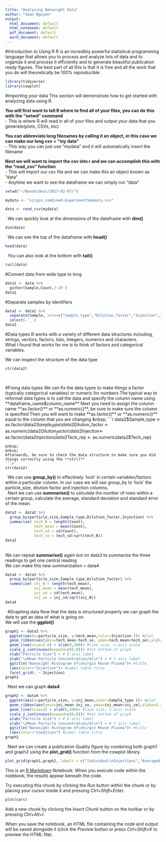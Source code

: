 ```yaml
---
title: "Analyzing Nanosight Data"
author: "Sean Nguyen"
output:
  html_document: default
  html_notebook: default
  pdf_document: default
  word_document: default
---
```



#Introduction to Using R
R is an incredibly powerful statistical programming language that allows you to process and analyze lots of data and to organize it and process it efficiently and to generate beautiful publication ready figures.  The best part of all this is that it is free and all the work that you do will theoretically be 100% reproducible.
&nbsp;
```r
library(tidyverse)
library(cowplot)
```



#Importing your data
This section will demonstrate how to get started with analyzing data using R.

**You will first want to tell R where to find all of your files, you can do this with the "setwd" command**  
- This is where R will read in all of your files and output your data that you generate(plots, CSVs, etc)  

**You can abbreviate long filenames by calling it an object, in this case we can make our long csv = "my data"**  
- This way you can just use "mydata" and it will automatically insert the filename  

**Next we will want to import the csv into r and we can accomplish this with the "read_csv" function**  
- This will import our csv file and we can make this an object known as "data"  
- Anytime we want to see the dataframe we can simply run "data"

```r
setwd("~/NanoVideos/2017-02-07/")

mydata <- "virgin_combined-ExperimentSummary.csv"

data <- read_csv(mydata)

```

&nbsp;
We can quickly look at the dimensions of the dataframe with **dim()**
&nbsp;
```r
dim(data)
```

&nbsp;
We can see the top of the dataframe with **head()**
&nbsp;
```r
head(data)
```

&nbsp;
You can also look at the bottom with **tail()**
&nbsp;

```r
tail(data)
```

#Convert data from wide type to long
```r
data1 <- data %>%
  gather(Sample,Count,2:10 )
data1
```

#Separate samples by identifiers 

```r
data2 <- data1 %>% 
  separate(Sample, into=c("Sample_type","Dilution_factor","Injection","Tech_rep", sep = "_")) %>% 
  select(-`_`)
data2
```

#Data types
R works with a variety of different data structures including, strings, vectors, factors, lists, integers, numerics and characters.   
What I found that works for me is to think of factors and categorical variables.

We can inspect the structure of the data type
```r
str(data2)
```
&nbsp;
&nbsp;

#Fixing data types
We can fix the data types to make things a factor (typically categorical variables) or numeric for numbers
The typical way to reformat data types is to call the data and specify the column name using **dataframe_name$column_name**  
Next you need to assign the column name **as.factor()** or **as.numeric()**, be sure to make sure the column is specified  
Then you will want to make **as.factor()** or **as.numeric()** equal to the column that you are changing 
&nbsp;
```r
data2$Sample_type <- as.factor(data2$Sample_type)
data2$Dilution_factor <- as.numeric(data2$Dilution_factor)
data2$Injection<- as.factor(data2$Injection)
data2$Tech_rep <- as.numeric(data2$Tech_rep)
```
&nbsp;
&nbsp;
Afterwards, be sure to check the data structure to make sure you did things correctly using the **str()**
```r
str(data2)
```
&nbsp;
We can use **group_by()** to effectively 'lock' in certain variables/factors within a particular column.  In our case we will use group_by to 'lock' the particle_size, dilution factor and injection columns.  
&nbsp;
Next we can use  **summarise()** to calculate the  number of rows within a certain group, calculate the average, standard deviation and standard error of the mean.
&nbsp;
```r
data3 <- data2 %>% 
  group_by(particle_size,Sample_type,Dilution_factor,Injection) %>% 
  summarise( tech_N = length(Count),
             tech_mean = mean(Count),
             tech_sd = sd(Count),
             tech_se = tech_sd/sqrt(tech_N))
data3
```
&nbsp;  
We can repeat **summarise()** again but on data3  to summarize the three readings to get one central reading  
We can make this new summarization = data4
&nbsp;
```r
data4 <- data3 %>% 
  group_by(particle_size,Sample_type,Dilution_factor) %>% 
  summarise( inj_N = length(tech_mean),
             inj_mean = mean(tech_mean),
             inj_sd = sd(tech_mean),
             inj_se = inj_sd/sqrt(inj_N))
data4
```
&nbsp;
#Graphing data
Now that the data is structured properly we can graph the data to get an idea of what is going on.  
We will use the **ggplot()**
&nbsp;  
```r
graph1 <- data3 %>%
  ggplot(aes(x=particle_size, y=tech_mean,color=Injection ))+ #plot
  geom_ribbon(aes(ymin=tech_mean-tech_se, ymax=tech_mean+tech_se),alpha=0.2,fill = alpha('grey12', 0.2)) + #error bars
  geom_line(size=2.0) + xlim(0,500)+ #line size, x-axis scale
  scale_y_continuous(expand=c(0,0))+ #set bottom of graph
  xlab("Particle Size") + # X axis label
  ylab("\nMean Particle Concentration/ml\n") + # Y axis label
  ggtitle("Nanosight Histogram of\nVirgin Mouse Plasma")+ #title
  labs(color="Injection")+ #Label table title
  facet_grid(. ~ Injection)
graph1
```

&nbsp;
Next we can graph **data4** 
&nbsp; 

```r
graph2 <- data4 %>% 
  ggplot(aes(x=particle_size, y=inj_mean,color=Sample_type ))+ #plot
  geom_ribbon(aes(ymin=inj_mean-inj_se, ymax=inj_mean+inj_se),alpha=0.2,fill = alpha('grey12', 0.2)) + #error bars
  geom_line(size=2) + xlim(0,500)+ #line size, x-axis scale
  scale_y_continuous(expand=c(0,0))+ #set bottom of graph
  xlab("Particle Size") + # X axis label
  ylab("\nMean Particle Concentration/ml\n") + # Y axis label
  ggtitle("Nanosight Histogram of\nVirgin Mouse Plasma")+ #title
  labs(color="Condition") #Label table title
graph2

```

&nbsp;
Next we can create a publication Quality figure by combining both graph1 and graph2 using the  **plot_grid()** function from the cowplot library.
&nbsp; 

```r
plot_grid(graph1,graph2, labels = c("Individual\nInjections","Averaged"),nrow = 2, align = "v")
```













This is an [R Markdown](http://rmarkdown.rstudio.com) Notebook. When you execute code within the notebook, the results appear beneath the code. 

Try executing this chunk by clicking the *Run* button within the chunk or by placing your cursor inside it and pressing *Ctrl+Shift+Enter*. 

```r
plot(cars)
```

Add a new chunk by clicking the *Insert Chunk* button on the toolbar or by pressing *Ctrl+Alt+I*.

When you save the notebook, an HTML file containing the code and output will be saved alongside it (click the *Preview* button or press *Ctrl+Shift+K* to preview the HTML file).
